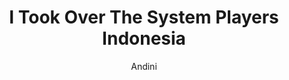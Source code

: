---
title: I Took Over The System Players Indonesia
deskripsi : Middle school left Uka Ishimori with nothing but scars - the quiet looks, stares, and whispers from her
                            classmates made her feel like she was invisible. But, thanks to a chance encounter with a boy with
                            lemon-colored hair, she decides to change herself and make a fresh start in high school. Now in high school,
                            Uka is determined to finally make friends and get a boyfriend!
author : Andini
genre : komedi drama
status: Finished
type: Manhwa
image: https://cdn.manhwature.com/resize/240/346/apkomik.cc/wp-content/uploads/2024/12/1dd3a9a3dfa94d21a4cc3a4f031cf349tplv-scl3phc04j-image.jpeg
project : Yes
posted by : admin
---
